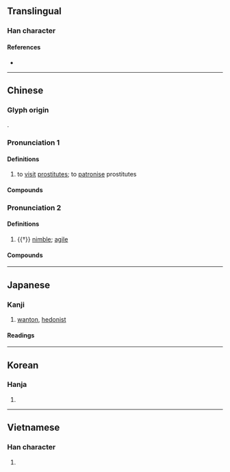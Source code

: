 {{character info}}
==Translingual==

===Han character===
{{Han char|rn=38|rad=女|as=11|sn=14|four=41491|canj=VMWF|ids=⿰女票}}

====References====
* {{Han ref|kx=0269.210|dkj=06637|dj=0537.100|hdz=21076.050|uh=5AD6|ud=23254|bh=B9E2|bd=47586}}

----

==Chinese==
{{zh-forms}}

===Glyph origin===
{{Han etym}}
{{Han compound|女|票|ls=psc|c1=s|c2=p}}.

===Pronunciation 1===
{{zh-pron
|m=piáo
|c=piu4
|h=pfs=phèu
|md=pièu
|mn=phiâu
|w=3biau
|cat=v
}}

====Definitions====
{{zh-hanzi}}

# to [[visit]] [[prostitute]]s; to [[patronise]] prostitutes

====Compounds====
{{zh-der|fold=1|嫖賭|嫖客|吃喝嫖賭|嫖妓|嫖經|嫖婊子|嫖娼|嫖友|狂嫖濫賭}}

===Pronunciation 2===
{{zh-pron
|m=piāo
|c=piu1
|w=1phiau
|mc=y
|oc=y
|cat=a
}}

====Definitions====
{{zh-hanzi}}

# {{†}} [[nimble]]; [[agile]]

====Compounds====
{{zh-der|fold=1|嫖姚}}

----

==Japanese==

===Kanji===
{{ja-kanji|grade=|rs=女11}}

# [[wanton]], [[hedonist]]

====Readings====
{{ja-readings
|goon=ひょう<へう
|kanon=ひょう<へう
|kun=かる-い}}

----

==Korean==

===Hanja===
{{ko-hanja|hangeul=표|rv=pyo|mr=p'yo}}

# {{rfdef|ko|sort=女11}}

----

==Vietnamese==

===Han character===
{{vi-readings|reading=phiêu, phếu, phiếu, tẹo, phèo|rs=女11}}

# {{rfdef|vi|sort=女11}}